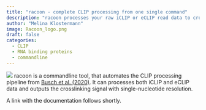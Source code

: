 ```yaml
---
title: "racoon - complete CLIP processing from one single command"
description: "racoon processes your raw iCLIP or eCLIP read data to crosslinks with single nucleotide resolution."
author: "Melina Klostermann"
image: Racoon_logo.png
draft: false
categories:
  - CLIP
  - RNA binding proteins
  - commandline
---
```


![](./FigureA-C.png) racoon is a commandline tool, that automates the CLIP processing pipeline from [Busch et al. (2020)](https://www.sciencedirect.com/science/article/pii/S1046202318304948). It can processes both iCLIP and eCLIP data and outputs the crosslinking signal with single-nucleotide resolution.

A link with the documentation follows shortly.
